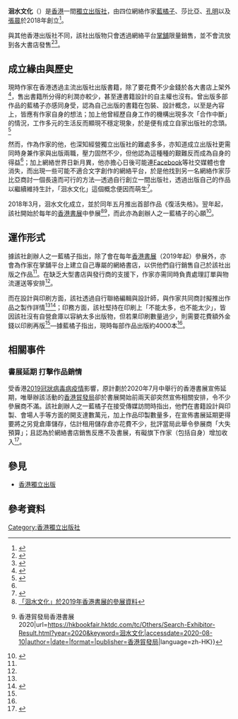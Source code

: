 {{Infobox company
| name = 洄水有限公司
| name_en = Welcome Back Limited
| image = File:Welcome Back Ltd Logo.png
| foundation = {{start date and age|2018|03|14|p=yes}}<ref name="cr">根據[[公司註冊處|公司註冊處]]資料</ref>，{{HKG}}
| founder = 藍橘子、莎士比亞、孔明、張晨
| industry = 出版、書籍發行
}}
'''洄水文化'''（{{lang-en|Welcome Back Ltd.}}）是[[香港|香港]]一間[[獨立出版|獨立出版社]]，由四位網絡作家[[藍橘子|藍橘子]]、莎比亞、[[孔明|孔明]]以及[[張晨|張晨]]於2018年創立<ref name="mol">{{Cite web|title=香港作家藍橘子：「希望大家認識的是會說故事的藍橘子。」|url=http://mol.mcu.edu.tw/香港作家藍橘子：「希望大家認識的是會說故事的/|accessdate=2020-08-10|author=medianews0909|date=2019-05-20|format=|publisher=銘報即時新聞|language=zh-TW|archive-date=2019-12-05|archive-url=https://web.archive.org/web/20191205151149/http://mol.mcu.edu.tw/%E9%A6%99%E6%B8%AF%E4%BD%9C%E5%AE%B6%E8%97%8D%E6%A9%98%E5%AD%90%EF%BC%9A%E3%80%8C%E5%B8%8C%E6%9C%9B%E5%A4%A7%E5%AE%B6%E8%AA%8D%E8%AD%98%E7%9A%84%E6%98%AF%E6%9C%83%E8%AA%AA%E6%95%85%E4%BA%8B%E7%9A%84/|dead-url=no}}</ref>。

與其他香港出版社不同，該社出版物只會透過網絡平台[[掌舖|掌舖]]限量銷售，並不會流放到各大書店發售<ref name="ed">{{Cite web|title=70後創業 幫KOL做直銷 手機開店平台 收入大增5倍｜Boutir掌舖｜Startup新世代｜創業淘金|url=https://www.edigest.hk/article/112310/創業/創業-kol-網紅-boutir掌舖-startup/3/|accessdate=2020-08-10|author=Smart ED編輯部|date=2019-08-16|format=|publisher=[[經濟一週|經濟一週]]|language=zh-HK}}</ref><ref>{{Cite web|title=藍橘子：不甘人生無選擇～ 由文員變60萬fans作家 【跳出ComfortZone】|url=https://www.youtube.com/watch?v=hwQrdDwKpCc|accessdate=2020-08-10|author=經濟一週 EDigest|date=2019-09-06|format=|publisher=YouTube|language=|archive-date=2019-09-18|archive-url=https://web.archive.org/web/20190918163656/https://www.youtube.com/watch?v=hwQrdDwKpCc&gl=US&hl=en|dead-url=no}}</ref>。

== 成立緣由與歷史 ==
現時作家在香港透過主流出版社出版書籍，除了要花費不少金錢於各大書店上架外<ref>{{Cite web|title=【職人專訪】藍橘子莎比亞︰無懼書展延期 網上賣書竟成優勢|url=https://www.ctgoodjobs.hk/article/職人專訪-藍橘子莎比亞-無懼書展延期-網上賣書竟成優勢/1229-21635|accessdate=2020-08-10|author=霍芷晴|date=2020-08-07|format=|publisher=CTgoodjobs|language=zh-HK|archive-date=2020-10-23|archive-url=https://web.archive.org/web/20201023050340/https://www.ctgoodjobs.hk/article/%E8%81%B7%E4%BA%BA%E5%B0%88%E8%A8%AA-%E8%97%8D%E6%A9%98%E5%AD%90%E8%8E%8E%E6%AF%94%E4%BA%9E-%E7%84%A1%E6%87%BC%E6%9B%B8%E5%B1%95%E5%BB%B6%E6%9C%9F-%E7%B6%B2%E4%B8%8A%E8%B3%A3%E6%9B%B8%E7%AB%9F%E6%88%90%E5%84%AA%E5%8B%A2/1229-21635|dead-url=no}}</ref>，售出書籍所分得的利潤亦較少，甚至連書籍設計的自主權也沒有。曾出版多部作品的藍橘子亦感同身受，認為自己出版的書籍在包裝、設計概念，以至是內容上，皆應有作家自身的想法；加上他曾經歷自身工作的機構出現多次「合作中斷」的情況，工作多元的生活反而顯現不穩定現象，於是便有成立自家出版社的念頭。<ref name=":0">{{Cite web|title=【高登出身】全職揸筆搵食 藍橘子：專欄被腰斬，開出版社搵出路|url=https://www.hk01.com/職場/267903/高登出身-全職揸筆搵食-藍橘子-專欄被腰斬-開出版社搵出路|accessdate=2020-08-10|date=2018-12-28|last=霍芷晴|work=香港01|language=zh-HK|archive-date=2020-10-20|archive-url=https://web.archive.org/web/20201020181516/https://www.hk01.com/%E8%81%B7%E5%A0%B4/267903/%E9%AB%98%E7%99%BB%E5%87%BA%E8%BA%AB-%E5%85%A8%E8%81%B7%E6%8F%B8%E7%AD%86%E6%90%B5%E9%A3%9F-%E8%97%8D%E6%A9%98%E5%AD%90-%E5%B0%88%E6%AC%84%E8%A2%AB%E8%85%B0%E6%96%AC-%E9%96%8B%E5%87%BA%E7%89%88%E7%A4%BE%E6%90%B5%E5%87%BA%E8%B7%AF|dead-url=no}}</ref>

然而，作為作家的他，也深知經營獨立出版社的難處多多，亦知道成立出版社更需同時身兼作家與出版兩職，壓力固然不少，但他認為這種種的艱難反而成為自身的得益<ref name="mol" />；加上網絡世界日新月異，他亦擔心日後可能連[[Facebook|Facebook]]等社交媒體也會消失，而出現一些可能不適合文字創作的網絡平台，於是他找到另一名網絡作家莎比亞商討一個長遠而可行的方法—透過自行創立一間出版社，透過出版自己的作品以繼續維持生計，「洄水文化」這個概念便因而萌生<ref name="ad">{{Cite web|title=網絡作家自資出版：實體書不死|url=https://hk.appledaily.com/local/20180718/MDRCFBK2N7SJKNZHK226AVPF2I/|accessdate=2020-08-10|author=|date=2018-07-20|format=|publisher=[[香港蘋果日報|香港蘋果日報]]|language=zh-HK}}{{Dead link}}</ref>。

2018年3月，洄水文化成立，並於同年五月推出首部作品《復活失格》。翌年起，該社開始於每年的[[香港書展|香港書展]]中參展<ref>[https://hkbookfair.hktdc.com/tc/Others/Search-Exhibitor-Result.html?year=2019&keyword=洄水文化 「洄水文化」於2019年香港書展的參展資料]</ref><ref>{{Cite web|title=參展商資料 {{!}} 香港貿發局香港書展2020|url=https://hkbookfair.hktdc.com/tc/Others/Search-Exhibitor-Result.html?year=2020&keyword=洄水文化|accessdate=2020-08-10|author=|date=|format=|publisher=[[香港貿發局|香港貿發局]]|language=zh-HK}}</ref>，而此亦為創辦人之一藍橘子的心願<ref>{{Cite web|title=【全職作家】辭去正職 生活易失規律 藍橘子：上吓網就hea咗日|url=https://www.hk01.com/職場/268042/全職作家-辭去正職-生活易失規律-藍橘子-上吓網就hea咗日|accessdate=2020-08-10|date=2018-12-28|last=霍芷晴|work=香港01|language=zh-HK|archive-date=2020-10-31|archive-url=https://web.archive.org/web/20201031202430/https://www.hk01.com/%E8%81%B7%E5%A0%B4/268042/%E5%85%A8%E8%81%B7%E4%BD%9C%E5%AE%B6-%E8%BE%AD%E5%8E%BB%E6%AD%A3%E8%81%B7-%E7%94%9F%E6%B4%BB%E6%98%93%E5%A4%B1%E8%A6%8F%E5%BE%8B-%E8%97%8D%E6%A9%98%E5%AD%90-%E4%B8%8A%E5%90%93%E7%B6%B2%E5%B0%B1hea%E5%92%97%E6%97%A5|dead-url=no}}</ref>。

== 運作形式 ==
據該社創辦人之一藍橘子指出，除了會在每年[[香港書展|香港書展]]（2019年起）參展外，亦會為作家在掌舖平台上建立自己專屬的網絡書店，以供他們自行銷售自己於該社出版之作品<ref name="ed" />。在缺乏大型書店與發行商的支援下，作家亦需同時負責處理訂單與物流運送等安排<ref name=":0" />。

而在設計與印刷方面，該社透過自行聯絡編輯與設計師，與作家共同商討擬推出作品之製作詳情<ref name=":0" /><ref>{{Cite web|title=藍橘子由文員到KOL再開出版社！「為何創作人「搵唔到食」是正常？」（有片睇）｜跳出comfort zone|url=https://www.edigest.hk/article/114740/職場/藍橘子-會考一分-廢青作家-出版社-舞台劇/|accessdate=2020-08-10|author=Smart ED編輯部|date=2019-09-06|format=|publisher=[[經濟一週|經濟一週]]|language=zh-HK|archive-date=2019-10-09|archive-url=https://web.archive.org/web/20191009031138/https://www.edigest.hk/article/114740/%e8%81%b7%e5%a0%b4/%e8%97%8d%e6%a9%98%e5%ad%90-%e6%9c%83%e8%80%83%e4%b8%80%e5%88%86-%e5%bb%a2%e9%9d%92%e4%bd%9c%e5%ae%b6-%e5%87%ba%e7%89%88%e7%a4%be-%e8%88%9e%e5%8f%b0%e5%8a%87/|dead-url=no}}</ref>；印務方面，該社堅持在印刷上「不能太多，也不能太少」，皆因該社沒有自營倉庫以容納太多出版物，但若果印刷數量過少，則需要花費額外金錢以印刷再版<ref name="ad" />—據藍橘子指出，現時每部作品出版約4000本<ref name=":0" />。

== 相關事件 ==
=== 書展延期 打擊作品銷情 ===
受香港[[2019冠狀病毒病疫情|2019冠狀病毒病疫情]]影響，原計劃於2020年7月中舉行的香港書展宣佈延期，唯舉辦該活動的[[香港貿發局|香港貿發局]]卻於書展開始前兩天卻突然宣佈相關安排，令不少參展商不滿。該社創辦人之一藍橘子在接受傳媒訪問時指出，他們在書籍設計與印製、會場人手等方面的開支達數萬元，加上作品印製數量多，在宣佈書展延期更得要將之另覓倉庫儲存，估計租用儲存倉亦花費不少，批評當局此舉令參展商「大失預算」；且認為於網絡書店銷售反應不及書展，有礙旗下作家（包括自身）增加收入<ref>{{Cite web|title=政府以防疫基金支持業界 書展延期 展商：太遲公布蝕$30萬|url=https://skypost.ulifestyle.com.hk/article/2694687/政府以防疫基金支持業界%20書展延期%20展商：太遲公布蝕$30萬|accessdate=2020-08-10|author=|date=2020-07-14|format=|publisher=[[晴報|晴報]]|language=zh-HK|archive-date=2020-10-31|archive-url=https://web.archive.org/web/20201031143704/https://skypost.ulifestyle.com.hk/article/2694687/%E6%94%BF%E5%BA%9C%E4%BB%A5%E9%98%B2%E7%96%AB%E5%9F%BA%E9%87%91%E6%94%AF%E6%8C%81%E6%A5%AD%E7%95%8C%20%E6%9B%B8%E5%B1%95%E5%BB%B6%E6%9C%9F%20%E5%B1%95%E5%95%86%EF%BC%9A%E5%A4%AA%E9%81%B2%E5%85%AC%E5%B8%83%E8%9D%95$30%E8%90%AC|dead-url=no}}</ref>。

== 參見 ==
* [[香港獨立出版|香港獨立出版]]

== 參考資料 ==
{{reflist}}

[[Category:香港獨立出版社|Category:香港獨立出版社]]